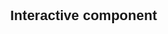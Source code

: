 # Interactive component

<html>

<head>
    <style>
        body {
            font-family: Sans-serif;
            font-size: 11px;
        }

        .slice {
            cursor: pointer;
        }

        .slice .main-arc {
            stroke: #fff;
            stroke-width: 1px;
        }

        .slice .hidden-arc {
            fill: none;
        }

        .slice text {
            pointer-events: none;
            dominant-baseline: middle;
            text-anchor: middle;
        }
    </style>

    <script src='https://d3js.org/d3.v4.min.js'></script>
</head>

<body>
    <script>
        const width = window.innerWidth,
            height = window.innerHeight,
            maxRadius = (Math.min(width, height) / 2) - 5;

        const formatNumber = d3.format(',d');

        const x = d3.scaleLinear()
            .range([0, 2 * Math.PI])
            .clamp(true);

        const y = d3.scaleSqrt()
            .range([maxRadius*.1, maxRadius]);

        const color = d3.scaleOrdinal(d3.schemeCategory20);

        const partition = d3.partition();

        const arc = d3.arc()
            .startAngle(d => x(d.x0))
            .endAngle(d => x(d.x1))
            .innerRadius(d => Math.max(0, y(d.y0)))
            .outerRadius(d => Math.max(0, y(d.y1)));

        const middleArcLine = d => {
            const halfPi = Math.PI/2;
            const angles = [x(d.x0) - halfPi, x(d.x1) - halfPi];
            const r = Math.max(0, (y(d.y0) + y(d.y1)) / 2);

            const middleAngle = (angles[1] + angles[0]) / 2;
            const invertDirection = middleAngle > 0 && middleAngle < Math.PI; // On lower quadrants write text ccw
            if (invertDirection) { angles.reverse(); }

            const path = d3.path();
            path.arc(0, 0, r, angles[0], angles[1], invertDirection);
            return path.toString();
        };

        const textFits = d => {
            const CHAR_SPACE = 6;

            const deltaAngle = x(d.x1) - x(d.x0);
            const r = Math.max(0, (y(d.y0) + y(d.y1)) / 2);
            const perimeter = r * deltaAngle;

            return d.data.name.length * CHAR_SPACE < perimeter;
        };

        const svg = d3.select('body').append('svg')
            .style('width', '100vw')
            .style('height', '100vh')
            .attr('viewBox', `${-width / 2} ${-height / 2} ${width} ${height}`)
            .on('click', () => focusOn()); // Reset zoom on canvas click

        d3.json('https://raw.githubusercontent.com/VijayKalmath/USCrimeAnalysis/main/data/Consolidated.json', (error, root) => {
            if (error) throw error;

            root = d3.hierarchy(root);
            root.sum(d => d.size);

            const slice = svg.selectAll('g.slice')
                .data(partition(root).descendants());

            slice.exit().remove();

            const newSlice = slice.enter()
                .append('g').attr('class', 'slice')
                .on('click', d => {
                    d3.event.stopPropagation();
                    focusOn(d);
                });

            newSlice.append('title')
                .text(d => d.data.name + '\n' + formatNumber(d.value));

            newSlice.append('path')
                .attr('class', 'main-arc')
                .style('fill', d => color((d.children ? d : d.parent).data.name))
                .attr('d', arc);

            newSlice.append('path')
                .attr('class', 'hidden-arc')
                .attr('id', (_, i) => `hiddenArc${i}`)
                .attr('d', middleArcLine);

            const text = newSlice.append('text')
                .attr('display', d => textFits(d) ? null : 'none');

            // Add white contour
            text.append('textPath')
                .attr('startOffset','50%')
                .attr('xlink:href', (_, i) => `#hiddenArc${i}` )
                .text(d => d.data.name)
                .style('fill', 'none')
                .style('stroke', '#fff')
                .style('stroke-width', 5)
                .style('stroke-linejoin', 'round');

            text.append('textPath')
                .attr('startOffset','50%')
                .attr('xlink:href', (_, i) => `#hiddenArc${i}` )
                .text(d => d.data.name);
        });

        function focusOn(d = { x0: 0, x1: 1, y0: 0, y1: 1 }) {
            // Reset to top-level if no data point specified

            const transition = svg.transition()
                .duration(750)
                .tween('scale', () => {
                    const xd = d3.interpolate(x.domain(), [d.x0, d.x1]),
                        yd = d3.interpolate(y.domain(), [d.y0, 1]);
                    return t => { x.domain(xd(t)); y.domain(yd(t)); };
                });

            transition.selectAll('path.main-arc')
                .attrTween('d', d => () => arc(d));

            transition.selectAll('path.hidden-arc')
                .attrTween('d', d => () => middleArcLine(d));

            transition.selectAll('text')
                .attrTween('display', d => () => textFits(d) ? null : 'none');

            moveStackToFront(d);

            //

            function moveStackToFront(elD) {
                svg.selectAll('.slice').filter(d => d === elD)
                    .each(function(d) {
                        this.parentNode.appendChild(this);
                        if (d.parent) { moveStackToFront(d.parent); }
                    })
            }
        }
    </script>
</body>

</html>
